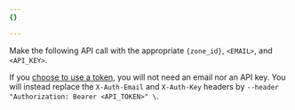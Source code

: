 ```yaml
---
{}

---
```


Make the following API call with the appropriate `{zone_id}`, `<EMAIL>`, and `<API_KEY>`.

If you [choose to use a token](/fundamentals/api/get-started/), you will not need an email nor an API key. You will instead replace the `X-Auth-Email` and `X-Auth-Key` headers by `--header "Authorization: Bearer <API_TOKEN>" \`.
